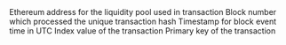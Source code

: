 <ParamField path="amount0In">

</ParamField>
<ParamField path="amount0Out">

</ParamField>
<ParamField path="amount1In">

</ParamField>
<ParamField path="amount1Out">

</ParamField>
<ParamField path="contract_address">
Ethereum address for the liquidity pool used in transaction
</ParamField>
<ParamField path="evt_block_number">
Block number which processed the unique transaction hash
</ParamField>
<ParamField path="evt_block_time">
Timestamp for block event time in UTC
</ParamField>
<ParamField path="evt_index">
Index value of the transaction
</ParamField>
<ParamField path="evt_tx_hash">
Primary key of the transaction
</ParamField>
<ParamField path="sender">

</ParamField>
<ParamField path="to">

</ParamField>
